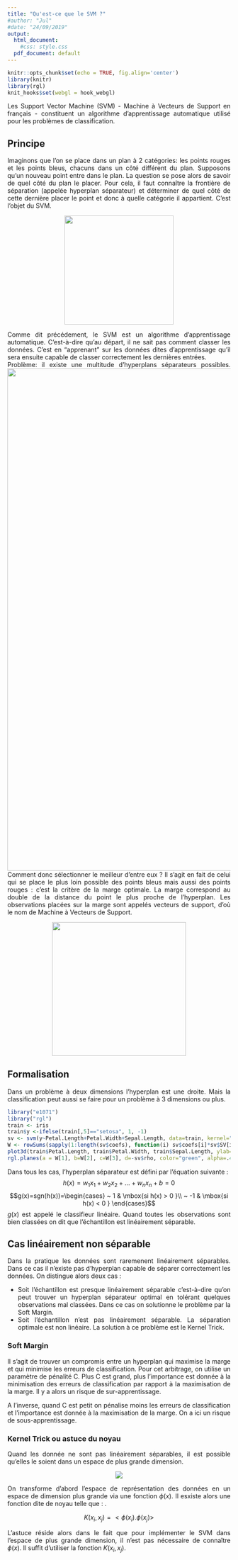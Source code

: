 ```yaml
---
title: "Qu'est-ce que le SVM ?"
#author: "Jul"
#date: "24/09/2019"
output:
  html_document: 
    #css: style.css
  pdf_document: default
---
```

<style>
body {text-align: justify} </style>

```r
knitr::opts_chunk$set(echo = TRUE, fig.align='center')
library(knitr)
library(rgl)
knit_hooks$set(webgl = hook_webgl)
```

Les Support Vector Machine (SVM) - Machine à Vecteurs de Support en français - constituent un algorithme d’apprentissage automatique utilisé pour les problèmes de classification. 

## Principe
Imaginons que l’on se place dans un plan à 2 catégories: les points rouges et les points bleus, chacuns dans un côté différent du plan. Supposons qu'un nouveau point entre dans le plan. La question se pose alors de savoir de quel côté du plan le placer. Pour cela, il faut connaître la frontière de séparation (appelée hyperplan séparateur) et déterminer de quel côté de cette dernière placer le point et donc à quelle catégorie il appartient. C'est l'objet du SVM.

<center>![](images/image1.png){width=6.5cm}</center>

Comme dit précédement, le SVM est un algorithme d'apprentissage automatique. C'est-à-dire qu'au départ, il ne sait pas comment classer les données. C'est en "apprenant" sur les données dites d'apprentissage qu'il sera ensuite capable de classer correctement les dernières entrées.  
Problème: il existe une multitude d'hyperplans séparateurs possibles.
![](images/image2.png){width=30cm}
Comment donc sélectionner le meilleur d'entre eux ? Il s'agit en fait de celui qui se place le plus loin possible des points bleus mais aussi des points rouges : c’est la critère de la marge optimale. La marge correspond au double de la distance du point le plus proche de l’hyperplan. Les observations placées sur la marge sont appelés vecteurs de support, d'où le nom de Machine à Vecteurs de Support.

<center>![](images/image3.jpg){width=8cm}</center>

## Formalisation
Dans un problème à deux dimensions l'hyperplan est une droite. Mais la classification peut aussi se faire pour un problème à 3 dimensions ou plus.

```r
library("e1071")
library("rgl")
train <- iris
train$y <-ifelse(train[,5]=="setosa", 1, -1)
sv <- svm(y~Petal.Length+Petal.Width+Sepal.Length, data=train, kernel="linear", scale=FALSE, type="C-classification")
W <- rowSums(sapply(1:length(sv$coefs), function(i) sv$coefs[i]*sv$SV[i,]))
plot3d(train$Petal.Length, train$Petal.Width, train$Sepal.Length, ylab="", xlab="", zlab="", col= ifelse(train$y==-1,"red","blue"), size = 2, type='s', alpha = .6, sub="Un exemple dans un espace a 3 dimensions")
rgl.planes(a = W[1], b=W[2], c=W[3], d=-sv$rho, color="green", alpha=.4)
```


Dans tous les cas, l'hyperplan séparateur est défini par l'équation suivante :
$$h(x)=w_1x_1+w_2x_2+\ldots+w_nx_n+b =0 $$
$$g(x)=sgn(h(x))=\begin{cases} ~  1 & \mbox{si h(x) > 0 }\\ ~ -1 & \mbox{si h(x) < 0 } \end{cases}$$
$g(x)$ est appelé le classifieur linéaire. Quand toutes les observations sont bien classées on dit que l'échantillon est linéairement séparable.

## Cas linéairement non séparable
Dans la pratique les données sont raremenent linéairement séparables. Dans ce cas il n’existe pas d’hyperplan capable de séparer correctement les données. On distingue alors deux cas :  

* Soit l'échantillon est presque linéairement séparable c'est-à-dire qu'on peut trouver un hyperplan séparateur optimal en tolérant quelques observations mal classées. Dans ce cas on solutionne le problème par la Soft Margin.
* Soit l'échantillon n'est pas linéairement séparable. La séparation optimale est non linéaire. La solution à ce problème est le Kernel Trick.

### Soft Margin
Il s'agit de trouver un compromis entre un hyperplan qui maximise la marge et qui minimise les erreurs de classification. Pour cet arbitrage, on utilise un paramètre de pénalité C. Plus C est grand, plus l'importance est donnée à la minimisation des erreurs de classification par rapport à la maximisation de la marge. Il y a alors un risque de sur-apprentissage.  

A l'inverse, quand C est petit on pénalise moins les erreurs de classification et l'importance est donnée à la maximisation de la marge. On a ici un risque de sous-apprentissage.


### Kernel Trick ou astuce du noyau
Quand les donnée ne sont pas linéairement séparables, il est possible qu'elles le soient dans un espace de plus grande dimension. 

<center>![](images/image4.png){width=15m}</center>

On transforme d'abord l'espace de représentation des données en un espace de dimension plus grande via une fonction $\phi(x)$. Il esxiste alors une fonction dite de noyau telle que : .

$$K(x_i,x_j)=<\phi(x_i).\phi(x_j)>$$

L'astuce réside alors dans le fait que pour implémenter le SVM dans l'espace de plus grande dimension, il n'est pas nécessaire de connaître $\phi(x)$. Il suffit d'utiliser la fonction $K(x_i,x_j)$. 
